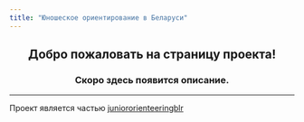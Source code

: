 ```yaml
---
title: "Юношеское ориентирование в Беларуси"
---
```


<center><h2>Добро пожаловать на страницу проекта!</h2></center>

<center><h3>Скоро здесь появится описание.</h3></center>

***

Проект является частью [juniororienteeringblr](https://github.com/juniororienteeringblr)
